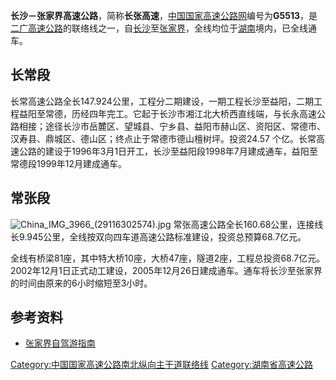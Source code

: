{{中国高速公路信息框
| 编号 = G5513
| 名称 = 长沙－张家界高速公路
| 地圖 = 
| 路線簡稱 = 长张
| 最近通車日期 = 2005年
| 规划总里程 = 
| 起點 = [[湖南省|湖南省]][[长沙市|长沙市]][[岳麓区|岳麓区]]岳麓大道西侧
| 終點 = [[湖南省|湖南省]][[张家界市|张家界市]][[永定区|永定区]]张家界互通，与{{China Expwy Name|S10|P=HUNAN}}在此分界
| 出口處數 = 22個
| 服务区数 = 
}}

'''长沙－张家界高速公路'''，简称'''长张高速'''，[[中国国家高速公路网|中国国家高速公路网]]编号为'''G5513'''，是[[二广高速公路|二广高速公路]]的联络线之一，自[[长沙|长沙]]至[[张家界|张家界]]，全线均位于[[湖南|湖南]]境内，已全线通车。

==长常段==
长常高速公路全长147.924公里，工程分二期建设，一期工程长沙至益阳，二期工程益阳至常德，历经四年完工。它起于长沙市湘江北大桥西直线端，与长永高速公路相接；途径长沙市岳麓区、望城县、宁乡县、益阳市赫山区、资阳区、常德市、汉寿县、鼎城区、德山区；终点止于常德市德山檀树坪。投资24.57 个亿。长常高速公路的建设于1996年3月1日开工，长沙至益阳段1998年7月建成通车，益阳至常德段1999年12月建成通车。

==常张段==
[[File:China_IMG_3966_(29116302574).jpg|thumb]]
常张高速公路全长160.68公里，连接线长9.945公里，全线按双向四车道高速公路标准建设，投资总预算68.7亿元。

全线有桥梁81座，其中特大桥10座，大桥47座，隧道2座，工程总投资68.7亿元。2002年12月1日正式动工建设，2005年12月26日建成通车。通车将长沙至张家界的时间由原来的6小时缩短至3小时。

== 参考资料 ==
*[https://web.archive.org/web/20160305013507/http://www.yznews.com.cn/yzwb/html/2008-03/04/content_3673077.htm 张家界自驾游指南]
{{Navboxes
| title = 中国高速公路
| titlestyle = background: #008000; color:white;
| list1 = 
{{中国国家高速公路网}}
{{湖南省高速公路}}
}}
{{road-stub}}{{湖南小作品}}

[[Category:中国国家高速公路南北纵向主干道联络线|Category:中国国家高速公路南北纵向主干道联络线]]
[[Category:湖南省高速公路|Category:湖南省高速公路]]